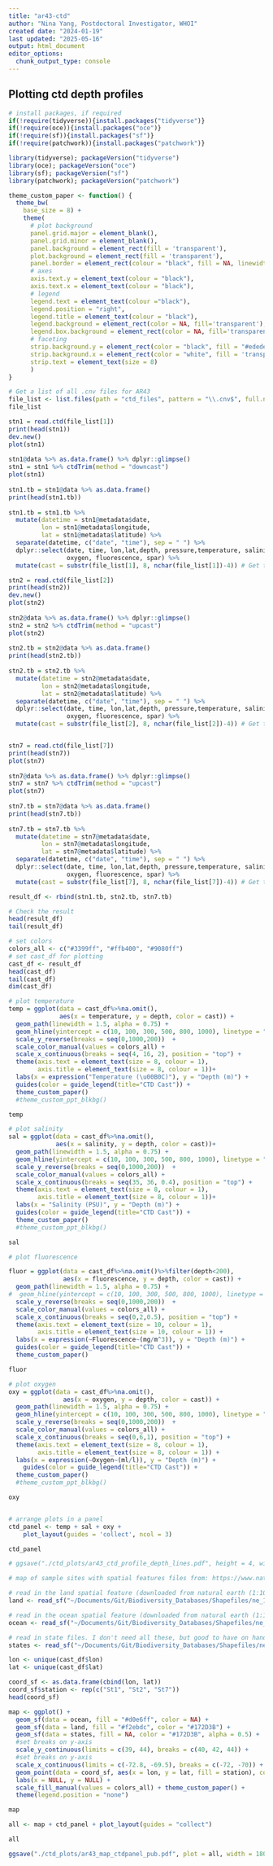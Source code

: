 ```yaml
---
title: "ar43-ctd"
author: "Nina Yang, Postdoctoral Investigator, WHOI"
created date: "2024-01-19"
last updated: "2025-05-16"
output: html_document
editor_options: 
  chunk_output_type: console
---
```


## Plotting ctd depth profiles

```r

# install packages, if required
if(!require(tidyverse)){install.packages("tidyverse")}
if(!require(oce)){install.packages("oce")}
if(!require(sf)){install.packages("sf")}
if(!require(patchwork)){install.packages("patchwork")}

```

```r
library(tidyverse); packageVersion("tidyverse")
library(oce); packageVersion("oce")
library(sf); packageVersion("sf")
library(patchwork); packageVersion("patchwork")

```

```r

theme_custom_paper <- function() {
  theme_bw(
    base_size = 8) + 
    theme(
      # plot background
      panel.grid.major = element_blank(),
      panel.grid.minor = element_blank(),
      panel.background = element_rect(fill = 'transparent'), 
      plot.background = element_rect(fill = 'transparent'),
      panel.border = element_rect(colour = "black", fill = NA, linewidth = 1),
      # axes
      axis.text.y = element_text(colour = "black"), 
      axis.text.x = element_text(colour = "black"), 
      # legend
      legend.text = element_text(colour ="black"), 
      legend.position = "right",
      legend.title = element_text(colour = "black"), 
      legend.background = element_rect(color = NA, fill='transparent'), 
      legend.box.background = element_rect(color = NA, fill='transparent'),
      # faceting
      strip.background.y = element_rect(color = "black", fill = "#ededed", linewidth = 1, linetype = "solid"), 
      strip.background.x = element_rect(color = "white", fill = 'transparent', linewidth = 1, linetype = "solid"),
      strip.text = element_text(size = 8)
      )
}

```

```r

# Get a list of all .cnv files for AR43
file_list <- list.files(path = "ctd_files", pattern = "\\.cnv$", full.names = TRUE)
file_list

stn1 = read.ctd(file_list[1])
print(head(stn1))
dev.new()
plot(stn1)
  
stn1@data %>% as.data.frame() %>% dplyr::glimpse()
stn1 = stn1 %>% ctdTrim(method = "downcast")
plot(stn1)
  
stn1.tb = stn1@data %>% as.data.frame()
print(head(stn1.tb))
           
stn1.tb = stn1.tb %>% 
  mutate(datetime = stn1@metadata$date, 
         lon = stn1@metadata$longitude,
         lat = stn1@metadata$latitude) %>%
  separate(datetime, c("date", "time"), sep = " ") %>%
  dplyr::select(date, time, lon,lat,depth, pressure,temperature, salinity,
                oxygen, fluorescence, spar) %>%
  mutate(cast = substr(file_list[1], 8, nchar(file_list[1])-4)) # Get the file name without path and extension as cast. This may have to be adjusted depending on the naming scheme of your cast data.

stn2 = read.ctd(file_list[2])
print(head(stn2))
dev.new()
plot(stn2)
  
stn2@data %>% as.data.frame() %>% dplyr::glimpse()
stn2 = stn2 %>% ctdTrim(method = "upcast")
plot(stn2)
  
stn2.tb = stn2@data %>% as.data.frame()
print(head(stn2.tb))
  
stn2.tb = stn2.tb %>% 
  mutate(datetime = stn2@metadata$date, 
         lon = stn2@metadata$longitude,
         lat = stn2@metadata$latitude) %>%
  separate(datetime, c("date", "time"), sep = " ") %>%
  dplyr::select(date, time, lon,lat,depth, pressure,temperature, salinity,
                oxygen, fluorescence, spar) %>%
  mutate(cast = substr(file_list[2], 8, nchar(file_list[2])-4)) # Get the file name without path and extension as cast


stn7 = read.ctd(file_list[7])
print(head(stn7))
plot(stn7)
  
stn7@data %>% as.data.frame() %>% dplyr::glimpse()
stn7 = stn7 %>% ctdTrim(method = "upcast")
plot(stn7)
  
stn7.tb = stn7@data %>% as.data.frame()
print(head(stn7.tb))
  
stn7.tb = stn7.tb %>% 
  mutate(datetime = stn7@metadata$date, 
         lon = stn7@metadata$longitude,
         lat = stn7@metadata$latitude) %>%
  separate(datetime, c("date", "time"), sep = " ") %>%
  dplyr::select(date, time, lon,lat,depth, pressure,temperature, salinity,
                oxygen, fluorescence, spar) %>%
  mutate(cast = substr(file_list[7], 8, nchar(file_list[7])-4)) # Get the file name without path and extension as cast

result_df <- rbind(stn1.tb, stn2.tb, stn7.tb)

# Check the result
head(result_df)
tail(result_df)

```

```r

# set colors
colors_all <- c("#3399ff", "#ffb400", "#9080ff")
# set cast_df for plotting
cast_df <- result_df
head(cast_df)
tail(cast_df)
dim(cast_df)

# plot temperature
temp = ggplot(data = cast_df%>%na.omit(),
              aes(x = temperature, y = depth, color = cast)) +
  geom_path(linewidth = 1.5, alpha = 0.75) +
  geom_hline(yintercept = c(10, 100, 300, 500, 800, 1000), linetype = "dashed", linewidth = 0.5, color = "black") +
  scale_y_reverse(breaks = seq(0,1000,200))  +
  scale_color_manual(values = colors_all) +
  scale_x_continuous(breaks = seq(4, 16, 2), position = "top") +
  theme(axis.text = element_text(size = 8, colour = 1),
        axis.title = element_text(size = 8, colour = 1))+
  labs(x = expression("Temperature (\u00B0C)"), y = "Depth (m)") +
  guides(color = guide_legend(title="CTD Cast")) +
  theme_custom_paper()
  #theme_custom_ppt_blkbg()

temp

# plot salinity
sal = ggplot(data = cast_df%>%na.omit(),
             aes(x = salinity, y = depth, color = cast))+
  geom_path(linewidth = 1.5, alpha = 0.75) +
  geom_hline(yintercept = c(10, 100, 300, 500, 800, 1000), linetype = "dashed", linewidth = 0.5, color = "black") +
  scale_y_reverse(breaks = seq(0,1000,200))  +
  scale_color_manual(values = colors_all) +
  scale_x_continuous(breaks = seq(35, 36, 0.4), position = "top") +
  theme(axis.text = element_text(size = 8, colour = 1),
        axis.title = element_text(size = 8, colour = 1))+
  labs(x = "Salinity (PSU)", y = "Depth (m)") + 
  guides(color = guide_legend(title="CTD Cast")) +
  theme_custom_paper()
  #theme_custom_ppt_blkbg()

sal

# plot fluorescence

fluor = ggplot(data = cast_df%>%na.omit()%>%filter(depth<200),
               aes(x = fluorescence, y = depth, color = cast)) +
  geom_path(linewidth = 1.5, alpha = 0.75) +
#  geom_hline(yintercept = c(10, 100, 300, 500, 800, 1000), linetype = "dashed", linewidth = 0.5, color = "black") +
  scale_y_reverse(breaks = seq(0,1000,200))  +
  scale_color_manual(values = colors_all) +
  scale_x_continuous(breaks = seq(0,2,0.5), position = "top") +
  theme(axis.text = element_text(size = 10, colour = 1),
        axis.title = element_text(size = 10, colour = 1)) +
  labs(x = expression(~Fluorescence~(mg/m^3)), y = "Depth (m)") + 
  guides(color = guide_legend(title="CTD Cast")) +
  theme_custom_paper()

fluor

# plot oxygen
oxy = ggplot(data = cast_df%>%na.omit(),
               aes(x = oxygen, y = depth, color = cast)) +
  geom_path(linewidth = 1.5, alpha = 0.75) +
  geom_hline(yintercept = c(10, 100, 300, 500, 800, 1000), linetype = "dashed", linewidth = 0.5, color = "black") +
  scale_y_reverse(breaks = seq(0,1000,200))  +
  scale_color_manual(values = colors_all) +
  scale_x_continuous(breaks = seq(0,6,1), position = "top") +
  theme(axis.text = element_text(size = 8, colour = 1),
        axis.title = element_text(size = 8, colour = 1)) +
  labs(x = expression(~Oxygen~(ml/l)), y = "Depth (m)") + 
    guides(color = guide_legend(title="CTD Cast")) + 
  theme_custom_paper()
  #theme_custom_ppt_blkbg()

oxy


# arrange plots in a panel
ctd_panel <- temp + sal + oxy +
    plot_layout(guides = 'collect', ncol = 3)

ctd_panel

# ggsave("./ctd_plots/ar43_ctd_profile_depth_lines.pdf", height = 4, width = 8, units = "in", dpi=300)

```

```r
# map of sample sites with spatial features files from: https://www.naturalearthdata.com/

# read in the land spatial feature (downloaded from natural earth (1:10))
land <- read_sf("~/Documents/Git/Biodiversity_Databases/Shapefiles/ne_10m_land/", "ne_10m_land")

# read in the ocean spatial feature (downloaded from natural earth (1:10))
ocean <- read_sf("~/Documents/Git/Biodiversity_Databases/Shapefiles/ne_10m_ocean/", "ne_10m_ocean")

# read in state files. I don't need all these, but good to have on hand for other stuff.
states <- read_sf("~/Documents/Git/Biodiversity_Databases/Shapefiles/ne_50m_admin_1_states_provinces", "ne_50m_admin_1_states_provinces")

lon <- unique(cast_df$lon)
lat <- unique(cast_df$lat)

coord_sf <- as.data.frame(cbind(lon, lat))
coord_sf$station <- rep(c("St1", "St2", "St7"))
head(coord_sf)

map <- ggplot() + 
  geom_sf(data = ocean, fill = "#d0e6ff", color = NA) +
  geom_sf(data = land, fill = "#f2ebdc", color = "#172D3B") +
  geom_sf(data = states, fill = NA, color = "#172D3B", alpha = 0.5) +
  #set breaks on y-axis
  scale_y_continuous(limits = c(39, 44), breaks = c(40, 42, 44)) +
  #set breaks on y-axis
  scale_x_continuous(limits = c(-72.8, -69.5), breaks = c(-72, -70)) + 
  geom_point(data = coord_sf, aes(x = lon, y = lat, fill = station), color = "#172D3B", shape = 24, size = 2, alpha = 0.8) +
  labs(x = NULL, y = NULL) + 
  scale_fill_manual(values = colors_all) + theme_custom_paper() + 
  theme(legend.position = "none")

map

all <- map + ctd_panel + plot_layout(guides = "collect") 

all

ggsave("./ctd_plots/ar43_map_ctdpanel_pub.pdf", plot = all, width = 180, height = 80, units = "mm", dpi = 300)
  

```
  
